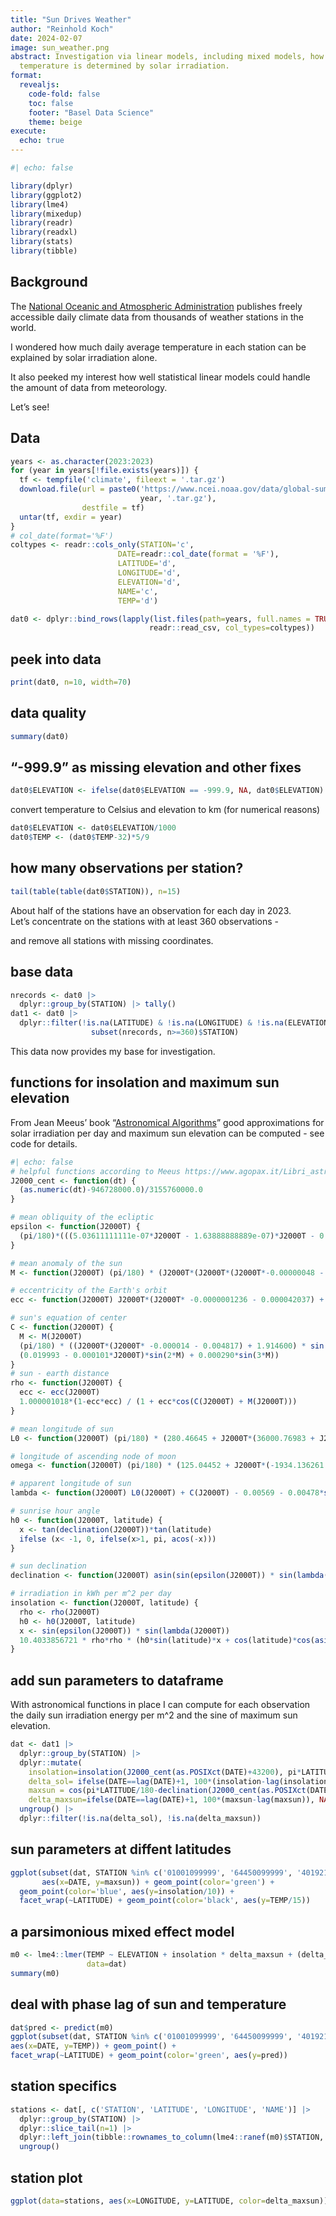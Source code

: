 ```yaml
---
title: "Sun Drives Weather"
author: "Reinhold Koch"
date: 2024-02-07
image: sun_weather.png
abstract: Investigation via linear models, including mixed models, how much daily average
  temperature is determined by solar irradiation.
format:
  revealjs:
    code-fold: false
    toc: false
    footer: "Basel Data Science"
    theme: beige
execute: 
  echo: true
---
```


```r
#| echo: false

library(dplyr)
library(ggplot2)
library(lme4)
library(mixedup)
library(readr)
library(readxl)
library(stats)
library(tibble)

```

## Background

The [National Oceanic and Atmospheric Administration](https://www.ncei.noaa.gov/products/land-based-station/global-historical-climatology-network-daily) publishes freely accessible daily climate data from thousands of weather stations in the world.

I wondered how much daily average temperature in each station can be explained by solar irradiation alone.

It also peeked my interest how well statistical linear models could handle the amount of data from meteorology.

Let's see!

## Data

```r
years <- as.character(2023:2023)
for (year in years[!file.exists(years)]) {
  tf <- tempfile('climate', fileext = '.tar.gz')
  download.file(url = paste0('https://www.ncei.noaa.gov/data/global-summary-of-the-day/archive/',
                             year, '.tar.gz'),
                destfile = tf)
  untar(tf, exdir = year)
}
# col_date(format='%F')
coltypes <- readr::cols_only(STATION='c',
                        DATE=readr::col_date(format = '%F'),
                        LATITUDE='d',
                        LONGITUDE='d',
                        ELEVATION='d',
                        NAME='c',
                        TEMP='d')

dat0 <- dplyr::bind_rows(lapply(list.files(path=years, full.names = TRUE),
                               readr::read_csv, col_types=coltypes))

```

## peek into data

```r
print(dat0, n=10, width=70)
```

## data quality

```r
summary(dat0)
```

## "-999.9" as missing elevation and other fixes

```r
dat0$ELEVATION <- ifelse(dat0$ELEVATION == -999.9, NA, dat0$ELEVATION)
```

convert temperature to Celsius and elevation to km (for numerical reasons)

```r
dat0$ELEVATION <- dat0$ELEVATION/1000
dat0$TEMP <- (dat0$TEMP-32)*5/9
```

## how many observations per station?

```r
tail(table(table(dat0$STATION)), n=15)
```

About half of the stations have an observation for each day in 2023.\
Let's concentrate on the stations with at least 360 observations -

and remove all stations with missing coordinates.

## base data

```r
nrecords <- dat0 |>
  dplyr::group_by(STATION) |> tally()
dat1 <- dat0 |> 
  dplyr::filter(!is.na(LATITUDE) & !is.na(LONGITUDE) & !is.na(ELEVATION) & STATION %in% 
                  subset(nrecords, n>=360)$STATION)
```

This data now provides my base for investigation.

## functions for insolation and maximum sun elevation

From Jean Meeus' book "[Astronomical Algorithms](https://www.agopax.it/Libri_astronomia/pdf/Astronomical%20Algorithms.pdf)" good approximations for solar irradiation per day and maximum sun elevation can be computed - see code for details.

```r
#| echo: false
# helpful functions according to Meeus https://www.agopax.it/Libri_astronomia/pdf/Astronomical%20Algorithms.pdf
J2000_cent <- function(dt) {
  (as.numeric(dt)-946728000.0)/3155760000.0
}

# mean obliquity of the ecliptic
epsilon <- function(J2000T) {
  (pi/180)*(((5.03611111111e-07*J2000T - 1.63888888889e-07)*J2000T - 0.0130041666667)*J2000T + 23.4392911111)
}

# mean anomaly of the sun
M <- function(J2000T) (pi/180) * (J2000T*(J2000T*(J2000T*-0.00000048 - 0.0001559) + 35999.05030) + 357.52910)

# eccentricity of the Earth's orbit
ecc <- function(J2000T) J2000T*(J2000T* -0.0000001236 - 0.000042037) + 0.016708617

# sun's equation of center
C <- function(J2000T) {
  M <- M(J2000T)
  (pi/180) * ((J2000T*(J2000T* -0.000014 - 0.004817) + 1.914600) * sin(M) +
  (0.019993 - 0.000101*J2000T)*sin(2*M) + 0.000290*sin(3*M))
}
# sun - earth distance
rho <- function(J2000T) {
  ecc <- ecc(J2000T)
  1.000001018*(1-ecc*ecc) / (1 + ecc*cos(C(J2000T) + M(J2000T)))
}

# mean longitude of sun
L0 <- function(J2000T) (pi/180) * (280.46645 + J2000T*(36000.76983 + J2000T*0.0003032))

# longitude of ascending node of moon
omega <- function(J2000T) (pi/180) * (125.04452 + J2000T*(-1934.136261 + J2000T*(0.0020708 + J2000T/450000)))

# apparent longitude of sun
lambda <- function(J2000T) L0(J2000T) + C(J2000T) - 0.00569 - 0.00478*sin(omega(J2000T))

# sunrise hour angle
h0 <- function(J2000T, latitude) {
  x <- tan(declination(J2000T))*tan(latitude)
  ifelse (x< -1, 0, ifelse(x>1, pi, acos(-x)))
}
```

```r
# sun declination
declination <- function(J2000T) asin(sin(epsilon(J2000T)) * sin(lambda(J2000T)))

# irradiation in kWh per m^2 per day
insolation <- function(J2000T, latitude) {
  rho <- rho(J2000T)
  h0 <- h0(J2000T, latitude)
  x <- sin(epsilon(J2000T)) * sin(lambda(J2000T))
  10.4033856721 * rho*rho * (h0*sin(latitude)*x + cos(latitude)*cos(asin(x))*sin(h0))
}
```

## add sun parameters to dataframe

With astronomical functions in place I can compute for each observation the daily sun irradiation energy per m\^2 and the sine of maximum sun elevation.

```r
dat <- dat1 |>
  dplyr::group_by(STATION) |>
  dplyr::mutate(
    insolation=insolation(J2000_cent(as.POSIXct(DATE)+43200), pi*LATITUDE/180),
    delta_sol= ifelse(DATE==lag(DATE)+1, 100*(insolation-lag(insolation)), NA),
    maxsun = cos(pi*LATITUDE/180-declination(J2000_cent(as.POSIXct(DATE)+43200))),
    delta_maxsun=ifelse(DATE==lag(DATE)+1, 100*(maxsun-lag(maxsun)), NA)) |> 
  ungroup() |> 
  dplyr::filter(!is.na(delta_sol), !is.na(delta_maxsun))
```

## sun parameters at diffent latitudes

```r
ggplot(subset(dat, STATION %in% c('01001099999', '64450099999', '40192199999')),
       aes(x=DATE, y=maxsun)) + geom_point(color='green') + 
  geom_point(color='blue', aes(y=insolation/10)) +
  facet_wrap(~LATITUDE) + geom_point(color='black', aes(y=TEMP/15))
```

## a parsimonious mixed effect model

```r
m0 <- lme4::lmer(TEMP ~ ELEVATION + insolation * delta_maxsun + (delta_maxsun|STATION),
                 data=dat)
summary(m0)
```

## deal with phase lag of sun and temperature

```r
dat$pred <- predict(m0)
ggplot(subset(dat, STATION %in% c('01001099999', '64450099999', '40192199999')),
aes(x=DATE, y=TEMP)) + geom_point() +
facet_wrap(~LATITUDE) + geom_point(color='green', aes(y=pred))
```

## station specifics

```r
stations <- dat[, c('STATION', 'LATITUDE', 'LONGITUDE', 'NAME')] |> 
  dplyr::group_by(STATION) |> 
  dplyr::slice_tail(n=1) |> 
  dplyr::left_join(tibble::rownames_to_column(lme4::ranef(m0)$STATION, var='STATION')) |> 
  ungroup()
```

## station plot

```r
ggplot(data=stations, aes(x=LONGITUDE, y=LATITUDE, color=delta_maxsun)) + geom_point()
```
